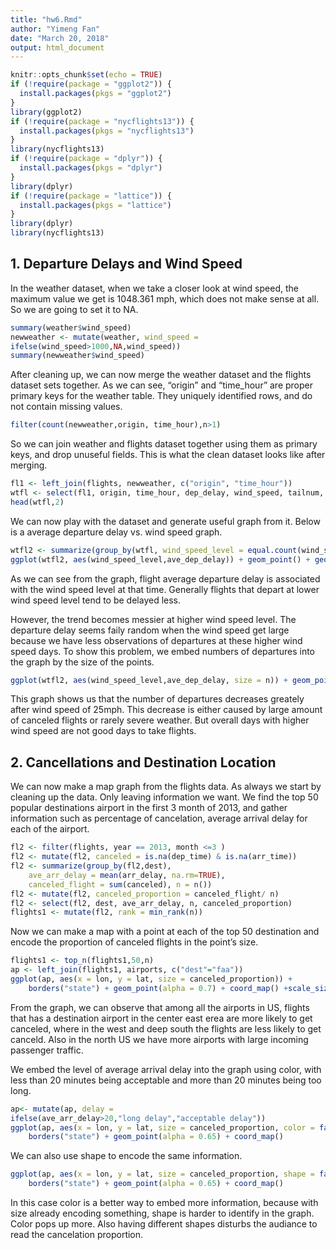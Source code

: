 ```yaml
---
title: "hw6.Rmd"
author: "Yimeng Fan"
date: "March 20, 2018"
output: html_document
---
```


```r
knitr::opts_chunk$set(echo = TRUE)
if (!require(package = "ggplot2")) {
  install.packages(pkgs = "ggplot2")
}
library(ggplot2)
if (!require(package = "nycflights13")) {
  install.packages(pkgs = "nycflights13")
}
library(nycflights13)
if (!require(package = "dplyr")) {
  install.packages(pkgs = "dplyr")
}
library(dplyr)
if (!require(package = "lattice")) {
  install.packages(pkgs = "lattice")
}
library(dplyr)
library(nycflights13)
```

## 1. Departure Delays and Wind Speed

In the weather dataset, when we take a closer look at wind speed, the maximum value we get is 1048.361 mph, which does not make sense at all. So we are going to set it to NA.

```r
summary(weather$wind_speed)
newweather <- mutate(weather, wind_speed =
ifelse(wind_speed>1000,NA,wind_speed))
summary(newweather$wind_speed)
```

After cleaning up, we can now merge the weather dataset and the flights dataset sets together. As we can see, "origin" and "time_hour" are proper primary keys for the weather table. They uniquely identified rows, and do not contain missing values.

```r
filter(count(newweather,origin, time_hour),n>1)
```

So we can join weather and flights dataset together using them as primary keys, and drop unuseful fields. This is what the clean dataset looks like after merging.

```r
fl1 <- left_join(flights, newweather, c("origin", "time_hour"))
wtfl <- select(fl1, origin, time_hour, dep_delay, wind_speed, tailnum, flight)
head(wtfl,2)
```

We can now play with the dataset and generate useful graph from it. Below is a average departure delay vs. wind speed graph.

```r
wtfl2 <- summarize(group_by(wtfl, wind_speed_level = equal.count(wind_speed)), ave_dep_delay = mean(dep_delay, na.rm = TRUE),n = n())
ggplot(wtfl2, aes(wind_speed_level,ave_dep_delay)) + geom_point() + geom_smooth()
```

As we can see from the graph, flight average departure delay is associated with the wind speed level at that time. Generally flights that depart at lower wind speed level tend to be delayed less. 

However, the trend becomes messier at higher wind speed level. The departure delay seems faily random when the wind speed get large because we have less observations of departures at these higher wind speed days. To show this problem, we embed numbers of departures into the graph by the size of the points.

```r
ggplot(wtfl2, aes(wind_speed_level,ave_dep_delay, size = n)) + geom_point(alpha = 0.8) + geom_smooth()
```

This graph shows us that the number of departures decreases greately after wind speed of 25mph. This decrease is either caused by large amount of canceled flights or rarely severe weather. But overall days with higher wind speed are not good days to take flights.

## 2. Cancellations and Destination Location

We can now make a map graph from the flights data. As always we start by cleaning up the data. Only leaving information we want. We find the top 50 popular destinations airport in the first 3 month of 2013, and gather information such as percentage of cancelation, average arrival delay for each of the airport.

```r
fl2 <- filter(flights, year == 2013, month <=3 )
fl2 <- mutate(fl2, canceled = is.na(dep_time) & is.na(arr_time))
fl2 <- summarize(group_by(fl2,dest), 
    ave_arr_delay = mean(arr_delay, na.rm=TRUE),
    canceled_flight = sum(canceled), n = n())
fl2 <- mutate(fl2, canceled_proportion = canceled_flight/ n)
fl2 <- select(fl2, dest, ave_arr_delay, n, canceled_proportion)
flights1 <- mutate(fl2, rank = min_rank(n))
```

Now we can make a map with a point at each of the top 50 destination and encode the proportion of canceled flights in the point's size.

```r
flights1 <- top_n(flights1,50,n)
ap <- left_join(flights1, airports, c("dest"="faa"))
ggplot(ap, aes(x = lon, y = lat, size = canceled_proportion)) + 
    borders("state") + geom_point(alpha = 0.7) + coord_map() +scale_size(1)
```

From the graph, we can observe that among all the airports in US, flights that has a destination airport in the center east erea are more likely to get canceled, where in the west and deep south the flights are less likely to get canceld. Also in the north US we have more airports with large incoming passenger traffic.

We embed the level of average arrival delay into the graph using color, with less than 20 minutes being acceptable and more than 20 minutes being too long.

```r
ap<- mutate(ap, delay =
ifelse(ave_arr_delay>20,"long delay","acceptable delay"))
ggplot(ap, aes(x = lon, y = lat, size = canceled_proportion, color = factor(delay))) + 
    borders("state") + geom_point(alpha = 0.65) + coord_map()
```

We can also use shape to encode the same information.

```r
ggplot(ap, aes(x = lon, y = lat, size = canceled_proportion, shape = factor(delay))) + 
    borders("state") + geom_point(alpha = 0.65) + coord_map()
```

In this case color is a better way to embed more information, because with size already encoding something, shape is harder to identify in the graph. Color pops up more. Also having different shapes disturbs the audiance to read the cancelation proportion.